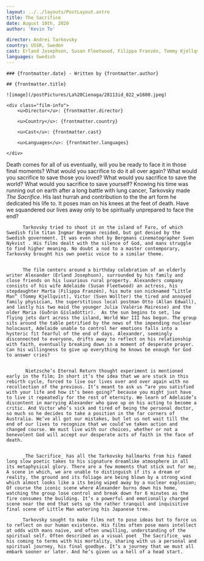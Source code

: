 ```yaml
---
layout: ../../layouts/PostLayout.astro
title: The Sacrifice
date: August 10th, 2020
author: 'Kevin To'

director: Andrei Tarkovsky
country: USSR, Sweden
cast: Erland Josephson, Susan Fleetwood, Filippa Franzén, Tommy Kjellqvist, Sven Wollter, Valérie Mairesse, Guðrún Gísladóttir
languages: Swedish
---
```


<section class="post-info">

    ### {frontmatter.date} - Written by {frontmatter.author}

    ## {frontmatter.title}

    ![image](/postPictures/La%20Cienaga/28113id_022_w1600.jpeg)

    <div class="film-info">
        <u>Director</u>: {frontmatter.director}

        <u>Country</u>: {frontmatter.country}

        <u>Cast</u>: {frontmatter.cast}

        <u>Languages</u>: {frontmatter.languages}

    </div>

</section>

<article class="main-content">

Death comes for all of us eventually, will you be ready to face it in those final moments? What would you sacrifice to do it all over again? What would you sacrifice to save those you loved? What would you sacrifice to save the world? What would you sacrifice to save yourself? Knowing his time was running out on earth after a long battle with lung cancer, Tarkovsky made _The Sacrifice_. His last hurrah and contribution to the the art form he dedicated his life to. It poses man on his knees at the feet of death. Have we squandered our lives away only to be spiritually unprepared to face the end?

          Tarkovsky tried to shoot it on the island of Faro, of which Swedish film titan Ingmar Bergman resided, but got denied by the Swedish government. It was even shot by Bergmans cinematographer Sven Nykvist . His films dealt with the silence of God, and mans struggle to find higher meaning. No doubt a nod to a master contemporary, Tarkovsky brought his own poetic voice to a similar theme.


          The film centers around a birthday celebration of an elderly writer Alexander (Erland Josephson), surrounded by his family and close friends on his luxurious rural property. Alexanders company consists of his wife Adelaide (Susan Fleetwood) an actress, his stepdaughter Marta (Filippa Franzén), his mute son nicknamed “Little Man” (Tommy Kjellqvist), Victor (Sven Wollter) the tired and annoyed family physician, the superstitious local postman Otto (Allan Edwall), and lastly his two maid the younger Julia (Valérie Mairesse) and the older Maria (Guðrún Gísladóttir).  As the sun begins to set, low flying jets dart across the island, World War III has begun. The group sits around the table petrified by the news of the impending nuclear holocaust, Adelaide unable to control her emotions falls into a hysteric fit fearful of the end of days. Alexander, seemingly disconnected to everyone, drifts away to reflect on his relationship with faith, eventually breaking down in a moment of desperate prayer. Can his willingness to give up everything he knows be enough for God to answer cries?


           Nietzsche’s Eternal Return thought experiment is mentioned early in the film; In short it’s the idea that we are stuck in this rebirth cycle, forced to live our lives over and over again with no recollection of the previous. It’s meant to ask us “are you satisfied with your life and how it’s been going?” because you might just have to live it repeatedly for the rest of eternity. We learn of Adelaide’s discontent in marrying Alexander who gave up on his acting to become a critic. And Victor who’s sick and tired of being the personal doctor, so much so he decides to take a position in the far corners of Australia. We’ve all got our mistakes, but let us not wait till the end of our lives to recognize that we could’ve taken action and changed course. We must live with our choices, whether or not a benevolent God will accept our desperate acts of faith in the face of death.


          _The Sacrifice_ has all the Tarkovsky hallmarks from his famed long slow poetic takes to his signature dreamlike atmosphere in all its metaphysical glory. There are a few moments that stick out for me; A scene in which, we are unable to distinguish if its a dream or reality, the ground and its foliage are being blown by a strong wind which almost looks like a its being wiped away by a nuclear explosion; Of course the iconic scene where Alexander burns down his home, watching the group lose control and break down for 6 minutes as the fire consumes the building. It’s a powerful and emotionally charged scene near the end that sets up the rather tranquil and inquisitive final scene of Little Man watering his Japanese tree.

          Tarkovsky sought to make films not to pose ideas but to force us to reflect on our human existence. His films often pose mans intellect at odds with mans naive, and often unwilling, understanding of the spiritual self. Often described as a visual poet _The Sacrifice_ was his coming to terms with his mortality, sharing with us a personal and spiritual journey, his final goodbye. It’s a journey that we must all embark sooner or later. And he’s given us a hell of a head start.

</article>
